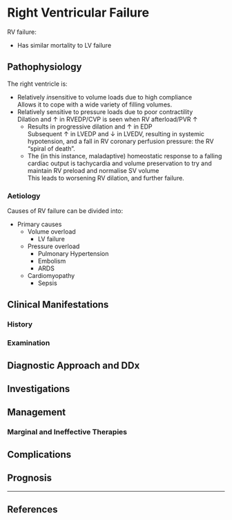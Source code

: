 # Right Ventricular Failure


RV failure:

* Has similar mortality to LV failure

## Pathophysiology

The right ventricle is:

* Relatively *in*sensitive to volume loads due to high compliance\
Allows it to cope with a wide variety of filling volumes.
* Relatively sensitive to pressure loads due to poor contractility\
Dilation and ↑ in RVEDP/CVP is seen when RV afterload/PVR ↑
	* Results in progressive dilation and ↑ in EDP\
	Subsequent ↑ in LVEDP and ↓ in LVEDV, resulting in systemic hypotension, and a fall in RV coronary perfusion pressure: the RV "spiral of death".
	* The (in this instance, maladaptive) homeostatic response to a falling cardiac output is tachycardia and volume preservation to try and maintain RV preload and normalise SV volume\
	This leads to worsening RV dilation, and further failure.

### Aetiology

Causes of RV failure can be divided into:

* Primary causes
	* Volume overload
		* LV failure
	* Pressure overload
		* Pulmonary Hypertension
		* Embolism
		* ARDS
	* Cardiomyopathy
		* Sepsis


## Clinical Manifestations

### History

### Examination

## Diagnostic Approach and DDx

## Investigations

## Management

### Marginal and Ineffective Therapies

## Complications

## Prognosis


---

## References

